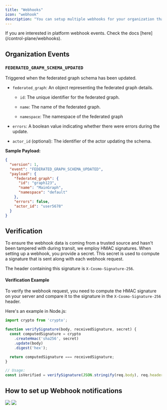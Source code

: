 ```yaml
---
title: "Webhooks"
icon: "webhook"
description: "You can setup multiple webhooks for your organization that subscribe to events."
---
```


<Info>
If you are interested in platform webhook events. Check the docs [here](/control-plane/webhooks).
</Info>

## Organization Events

### `FEDERATED_GRAPH_SCHEMA_UPDATED`

Triggered when the federated graph schema has been updated.

* `federated_graph`: An object representing the federated graph details.

  * `id`: The unique identifier for the federated graph.

  * `name`: The name of the federated graph.

  * `namespace`: The namespace of the federated graph

* `errors`: A boolean value indicating whether there were errors during the update.

* `actor_id` (optional): The identifier of the actor updating the schema.

**Sample Payload:**

```json
{
  "version": 1,
  "event": "FEDERATED_GRAPH_SCHEMA_UPDATED",
  "payload": {
    "federated_graph": {
      "id": "graph123",
      "name": "MainGraph",
      "namespace": "default"
    },
    "errors": false,
    "actor_id": "user5678"
  }
}
```

## Verification

To ensure the webhook data is coming from a trusted source and hasn't been tampered with during transit, we employ HMAC signatures. When setting up a webhook, you provide a secret. This secret is used to compute a signature that is sent along with each webhook request.

The header containing this signature is `X-Cosmo-Signature-256`.

#### Verification Example

To verify the webhook request, you need to compute the HMAC signature on your server and compare it to the signature in the `X-Cosmo-Signature-256` header.

Here's an example in Node.js:

```js
import crypto from 'crypto';

function verifySignature(body, receivedSignature, secret) {
  const computedSignature = crypto
    .createHmac('sha256', secret)
    .update(body)
    .digest('hex');

  return computedSignature === receivedSignature;
}

// Usage:
const isVerified = verifySignature(JSON.stringify(req.body), req.headers['x-cosmo-signature-256'], YOUR_SECRET);
```

## How to set up Webhook notifications
<Steps>
  <Step title="Navigate to the notifications page on Cosmo"/>
  <Step title="In the Webhooks tab, click on the Create button.">
<Frame>
  <img src="/images/studio/image-40.png" />
</Frame>
</Step>
<Step title="Provide the endpoint of the webhook, and the webhook secret for verification and then select the events you want to be notified of.">
<Frame>
  <img src="/images/studio/image-41.png" />
</Frame>
</Step>
<Step title="Lastly, click on the Create button."/>
</Steps>
